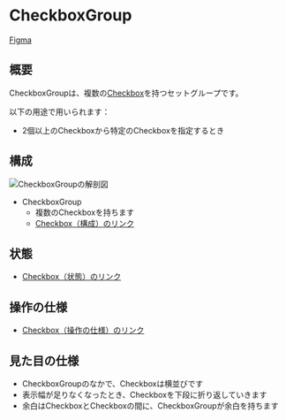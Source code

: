 

<Meta title="Components/CheckboxGroup" of={CheckboxGroupStories} />

# CheckboxGroup

[Figma](https://www.figma.com/file/73iDlwTUsZNgarlcz2n2Mz/Anatomy%E3%81%AE%E5%9B%B3?node-id=373%3A776)

## 概要

CheckboxGroupは、複数の[Checkbox](?path=/docs/components-checkbox--docs)を持つセットグループです。

以下の用途で用いられます：

- 2個以上のCheckboxから特定のCheckboxを指定するとき

## 構成

<img src={anatomy} alt="CheckboxGroupの解剖図" />

- CheckboxGroup
  - 複数のCheckboxを持ちます
  - [Checkbox（構成）のリンク](?path=/docs/components-checkbox--docs#構成)

## 状態

- [Checkbox（状態）のリンク](?path=/docs/components-checkbox--docs#状態)

## 操作の仕様

- [Checkbox（操作の仕様）のリンク](?path=/docs/components-checkbox--docs#操作の仕様)

## 見た目の仕様

- CheckboxGroupのなかで、Checkboxは横並びです
- 表示幅が足りなくなったとき、Checkboxを下段に折り返していきます
- 余白はCheckboxとCheckboxの間に、CheckboxGroupが余白を持ちます

<Stories />
